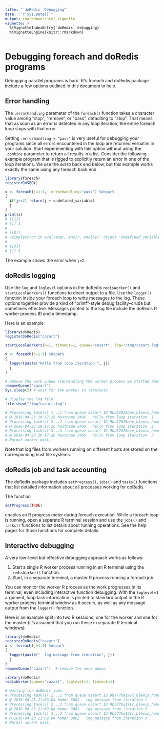 ```yaml
---
title: "`doRedis` Debugging"
date: "`r Sys.Date()`"
output: rmarkdown::html_vignette
vignette: >
  %\VignetteIndexEntry{`doRedis` debugging}
  %\VignetteEngine{knitr::rmarkdown}
---
```


# Debugging foreach and doRedis programs

Debugging parallel programs is hard. R"s foreach and doRedis package include a
few options outlined in this document to help.


## Error handling

The `.errorhandling` parameter of the `foreach()` function takes a character
value among "stop", "remove", or "pass", defaulting to "stop". That means
that as soon as an error is detected in any loop iteration, the entire
foreach loop stops with that error.

Setting `.errorhandling = "pass"` is very useful for debugging your programs
since all errors encountered in the loop are returned verbatim in your
solution.  Start experimenting with this option without using the `.combine`
parameter to return all results in a list. Consider the following example
program that is rigged to explicitly return an error in one of the loop
iterations. We use the `doSEQ` back end below, but this example works exactly
the same using any foreach back end.

```r
library(foreach)
registerDoSEQ()

x <- foreach(j=1:3, .errorhandling="pass") %dopar%
{
  if(j==2) return(j + undefined_variable)
  j
}
print(x)
# [[1]]
# [1] 1
# 
# [[2]]
# <simpleError in eval(expr, envir, enclos): object 'undefined_variable' not found>
# 
# [[3]]
# [1] 3
```
The example shows the error when `j=2`.


## doRedis logging

Use the `log` and `loglevel` options in the doRedis `redisWorker()` and
`startLocalWorkers()` functions to direct output to a file. Use the `logger()`
function inside your foreach loop to write messages to the log. These options
together provide a kind of "printf"-style debug facility--crude but sometimes
effective. Messages printed to the log file include the doRedis R worker
process ID and a timestamp.

Here is an example:
```r
library(doRedis)
registerDoRedis("cazart")

startLocalWorkers(n=1, timeout=1, queue="cazart", log="/tmp/cazart.log", loglevel=1)

x <- foreach(j=1:3) %dopar%
{
  logger(paste("hello from loop iteration ", j))
  j
}

# Remove the work queue (terminating the worker process we started above)
removeQueue("cazart")
Sys.sleep(2) # wait for the worker to terminate

# Display the log file
file.show("/tmp/cazart.log")

# Processing task(s) 1...1 from queue cazart ID 9ba32925bee_blewis_homer_2016-04-23-20:17:25 
# @ 2016-04-23 20:17:26 hostname 3406   hello from loop iteration  1 
# Processing task(s) 2...2 from queue cazart ID 9ba32925bee_blewis_homer_2016-04-23-20:17:25 
# @ 2016-04-23 20:17:26 hostname 3406   hello from loop iteration  2 
# Processing task(s) 3...3 from queue cazart ID 9ba32925bee_blewis_homer_2016-04-23-20:17:25 
# @ 2016-04-23 20:17:26 hostname 3406   hello from loop iteration  3 
# Normal worker exit.
```
Note that log files from workers running on different hosts are stored on the
corresponding host file systems.

## doRedis job and task accounting

The doRedis package includes `setProgress()`, `jobs()` and `tasks()` functions
that list detailed information about all processes working for doRedis.

The function
```r
setProgress(TRUE)
```
enables an R progress meter during foreach execution. While a foreach loop is
running, open a separate R terminal session and use the `jobs()` and `tasks()`
functions to list details about running operations. See the help pages for
those functions for complete details.


## Interactive debugging

A very low-level but effective debugging approach works as follows:

1. Start a single R worker process running in an R terminal using the `redisWorker()` function.
2. Start, in a separate terminal, a master R process running a foreach job.

You can monitor the worker R process as the work progresses in its terminal,
even including interactive function debugging. With the `loglevel=1` argument,
loop task information is printed to standard output in the R worker process
terminal window as it occurs, as well as any message output from the `logger()`
function.

Here is an example split into two R sessions, one for the worker and one for
the master (it's assumed that you run these in separate R terminal windows).

```r
library(doRedis)
registerDoRedis("cazart")
x <- foreach(j=1:3) %dopar%
{
  logger(paste("  log message from iteration", j))
  j
}
removeQueue("cazart")  # remove the work queue
```

```r
library(doRedis)
redisWorker(queue="cazart", loglevel=1, timeout=1)

# Waiting for doRedis jobs.
# Processing task(s) 1...1 from queue cazart ID 9ba77ba191c_blewis_homer_2016-04-23-21:08:46
# @ 2016-04-23 21:09:04 homer 3882   log message from iteration 1
# Processing task(s) 2...2 from queue cazart ID 9ba77ba191c_blewis_homer_2016-04-23-21:08:46
# @ 2016-04-23 21:09:04 homer 3882   log message from iteration 2
# Processing task(s) 3...3 from queue cazart ID 9ba77ba191c_blewis_homer_2016-04-23-21:08:46
# @ 2016-04-23 21:09:04 homer 3882   log message from iteration 3
# Normal worker exit.
```
